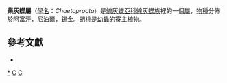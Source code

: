 {{NoteTA
|G1=Butterfly
}}
{{Automatic taxobox
| taxon = Chaetoprocta
| image = ChaetoproctaOdata 705 3 Fitch.png
| image_caption =  [[柴灰蝶|柴灰蝶]]<br />''Chaetoprocta odata''
| authority = de Nicéville, 1890
| type_species = [[柴灰蝶|柴灰蝶]]<br />''Chaetoprocta odata''
| type_species_authority = [[Hewitson|Hewitson]], [1865]
| subdivision_ranks = [[物種|物種]]
| subdivision = 
* Chaetoprocta baileyi
* Chaetoprocta kurumi
* [[柴灰蝶|柴灰蝶]] Chaetoprocta odata
}}

'''柴灰蝶屬'''（[[學名|學名]]：''Chaetoprocta''）是[[線灰蝶亞科|線灰蝶亞科]][[線灰蝶族|線灰蝶族]]裡的一個[[屬|屬]]，[[物種|物種]]分佈於[[阿富汗|阿富汗]]，[[尼泊爾|尼泊爾]]，[[錫金|錫金]]。[[胡桃|胡桃]]是[[幼蟲|幼蟲]]的[[寄主植物|寄主植物]]。

== 參考文獻 ==
* {{cite book  | author = 壽建新, 周堯, 李宇飛  | authorlink = 周堯  | title = 《世界蝴蝶分類名錄》  | publisher = 陕西科学技术出版社  | year = 2006  | isbn = 7536936761}}

{{Commons category|Chaetoprocta}}
{{Taxonbar}}

[[Category:柴灰蝶屬|*]]
[[Category:線灰蝶族|C]]
[[Category:1890年描述的分类群|C]]